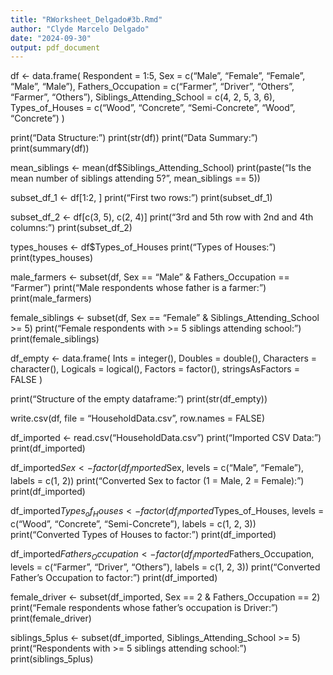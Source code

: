 ```yaml
---
title: "RWorksheet_Delgado#3b.Rmd"
author: "Clyde Marcelo Delgado"
date: "2024-09-30"
output: pdf_document
---
```

df <- data.frame(
  Respondent = 1:5,
  Sex = c("Male", "Female", "Female", "Male", "Male"),
  Fathers_Occupation = c("Farmer", "Driver", "Others", "Farmer", "Others"),
  Siblings_Attending_School = c(4, 2, 5, 3, 6),
  Types_of_Houses = c("Wood", "Concrete", "Semi-Concrete", "Wood", "Concrete")
)

print("Data Structure:")
print(str(df))
print("Data Summary:")
print(summary(df))

mean_siblings <- mean(df$Siblings_Attending_School)
print(paste("Is the mean number of siblings attending 5? ", mean_siblings == 5))

subset_df_1 <- df[1:2, ]
print("First two rows:")
print(subset_df_1)

subset_df_2 <- df[c(3, 5), c(2, 4)]
print("3rd and 5th row with 2nd and 4th columns:")
print(subset_df_2)

types_houses <- df$Types_of_Houses
print("Types of Houses:")
print(types_houses)

male_farmers <- subset(df, Sex == "Male" & Fathers_Occupation == "Farmer")
print("Male respondents whose father is a farmer:")
print(male_farmers)

female_siblings <- subset(df, Sex == "Female" & Siblings_Attending_School >= 5)
print("Female respondents with >= 5 siblings attending school:")
print(female_siblings)

df_empty <- data.frame(
  Ints = integer(),
  Doubles = double(),
  Characters = character(),
  Logicals = logical(),
  Factors = factor(),
  stringsAsFactors = FALSE
)

print("Structure of the empty dataframe:")
print(str(df_empty))

write.csv(df, file = "HouseholdData.csv", row.names = FALSE)

df_imported <- read.csv("HouseholdData.csv")
print("Imported CSV Data:")
print(df_imported)

df_imported$Sex <- factor(df_imported$Sex, levels = c("Male", "Female"), labels = c(1, 2))
print("Converted Sex to factor (1 = Male, 2 = Female):")
print(df_imported)

df_imported$Types_of_Houses <- factor(df_imported$Types_of_Houses, levels = c("Wood", "Concrete", "Semi-Concrete"), labels = c(1, 2, 3))
print("Converted Types of Houses to factor:")
print(df_imported)

df_imported$Fathers_Occupation <- factor(df_imported$Fathers_Occupation, levels = c("Farmer", "Driver", "Others"), labels = c(1, 2, 3))
print("Converted Father's Occupation to factor:")
print(df_imported)

female_driver <- subset(df_imported, Sex == 2 & Fathers_Occupation == 2)
print("Female respondents whose father's occupation is Driver:")
print(female_driver)

siblings_5plus <- subset(df_imported, Siblings_Attending_School >= 5)
print("Respondents with >= 5 siblings attending school:")
print(siblings_5plus)